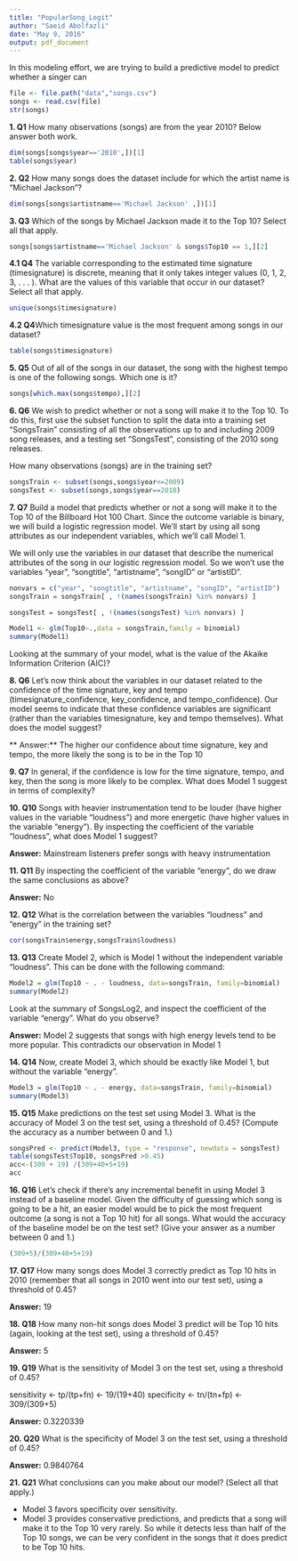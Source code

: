 ```yaml
---
title: "PopularSong_Logit"
author: "Saeid Abolfazli"
date: "May 9, 2016"
output: pdf_document
---
```


In this modeling effort, we are trying to build a predictive model to predict whether a singer can
```r
file <- file.path("data","songs.csv")
songs <- read.csv(file)
str(songs)
```

**1. Q1** How many observations (songs) are from the year 2010?
Below answer both work.
```r
dim(songs[songs$year=='2010',])[1]
table(songs$year)
```


**2. Q2** How many songs does the dataset include for which the artist name is "Michael Jackson"?

```r
dim(songs[songs$artistname=='Michael Jackson' ,])[1]
```

**3. Q3** Which of the songs by Michael Jackson made it to the Top 10? Select all that apply.

```r
songs[songs$artistname=='Michael Jackson' & songs$Top10 == 1,][2]
```

**4.1 Q4** The variable corresponding to the estimated time signature (timesignature) is discrete, meaning that it only takes integer values (0, 1, 2, 3, . . . ). What are the values of this variable that occur in our dataset? Select all that apply.

```r
unique(songs$timesignature)
```


**4.2 Q4**Which timesignature value is the most frequent among songs in our dataset?

```r
table(songs$timesignature)
```


**5. Q5** Out of all of the songs in our dataset, the song with the highest tempo is one of the following songs. Which one is it?
```r
songs[which.max(songs$tempo),][2]
```

**6. Q6** We wish to predict whether or not a song will make it to the Top 10. To do this, first use the subset function to split the data into a training set "SongsTrain" consisting of all the observations up to and including 2009 song releases, and a testing set "SongsTest", consisting of the 2010 song releases.

How many observations (songs) are in the training set?
```r
songsTrain <- subset(songs,songs$year<=2009)
songsTest <- subset(songs,songs$year==2010)
```


**7. Q7** Build a model that predicts whether or not a song will make it to the Top 10 of the Billboard Hot 100 Chart. Since the outcome variable is binary, we will build a logistic regression model. We'll start by using all song attributes as our independent variables, which we'll call Model 1.

We will only use the variables in our dataset that describe the numerical attributes of the song in our logistic regression model. So we won't use the variables "year", "songtitle", "artistname", "songID" or "artistID".


```r
nonvars = c("year", "songtitle", "artistname", "songID", "artistID")
songsTrain = songsTrain[ , !(names(songsTrain) %in% nonvars) ]

songsTest = songsTest[ , !(names(songsTest) %in% nonvars) ]

Model1 <- glm(Top10~.,data = songsTrain,family = binomial)
summary(Model1)
```

Looking at the summary of your model, what is the value of the Akaike Information Criterion (AIC)?


**8. Q6** Let's now think about the variables in our dataset related to the confidence of the time signature, key and tempo (timesignature_confidence, key_confidence, and tempo_confidence). Our model seems to indicate that these confidence variables are significant (rather than the variables timesignature, key and tempo themselves). What does the model suggest?

** Answer:**  The higher our confidence about time signature, key and tempo, the more likely the song is to be in the Top 10

**9. Q7** In general, if the confidence is low for the time signature, tempo, and key, then the song is more likely to be complex. What does Model 1 suggest in terms of complexity?

**10. Q10** Songs with heavier instrumentation tend to be louder (have higher values in the variable "loudness") and more energetic (have higher values in the variable "energy"). By inspecting the coefficient of the variable "loudness", what does Model 1 suggest?

**Answer:** Mainstream listeners prefer songs with heavy instrumentation 

**11. Q11**
By inspecting the coefficient of the variable "energy", do we draw the same conclusions as above?

**Answer:** No

**12. Q12** What is the correlation between the variables "loudness" and "energy" in the training set?

```r
cor(songsTrain$energy,songsTrain$loudness)
```

**13. Q13**
Create Model 2, which is Model 1 without the independent variable "loudness". This can be done with the following command:

```r
Model2 = glm(Top10 ~ . - loudness, data=songsTrain, family=binomial)
summary(Model2)
```

Look at the summary of SongsLog2, and inspect the coefficient of the variable "energy". What do you observe?


**Answer:** Model 2 suggests that songs with high energy levels tend to be more popular. This contradicts our observation in Model 1

**14. Q14**
Now, create Model 3, which should be exactly like Model 1, but without the variable "energy".
```r
Model3 = glm(Top10 ~ . - energy, data=songsTrain, family=binomial)
summary(Model3)
```

**15. Q15**
Make predictions on the test set using Model 3. What is the accuracy of Model 3 on the test set, using a threshold of 0.45? (Compute the accuracy as a number between 0 and 1.)
```r
songsPred <- predict(Model3, type = "response", newdata = songsTest)
table(songsTest$Top10, songsPred >0.45)
acc<-(309 + 19) /(309+40+5+19)
acc
```
**16. Q16**
Let's check if there's any incremental benefit in using Model 3 instead of a baseline model. Given the difficulty of guessing which song is going to be a hit, an easier model would be to pick the most frequent outcome (a song is not a Top 10 hit) for all songs. What would the accuracy of the baseline model be on the test set? (Give your answer as a number between 0 and 1.)

```r
(309+5)/(309+40+5+19)
```
**17. Q17**
How many songs does Model 3 correctly predict as Top 10 hits in 2010 (remember that all songs in 2010 went into our test set), using a threshold of 0.45?

**Answer:** 19

**18. Q18**
How many non-hit songs does Model 3 predict will be Top 10 hits (again, looking at the test set), using a threshold of 0.45?

**Answer:** 5

**19. Q19**
What is the sensitivity of Model 3 on the test set, using a threshold of 0.45?

sensitivity <- tp/(tp+fn) <- 19/(19+40)
specificity <- tn/(tn+fp) <- 309/(309+5)

**Answer:** 0.3220339

**20. Q20**
What is the specificity of Model 3 on the test set, using a threshold of 0.45?

**Answer:** 0.9840764

**21. Q21** What conclusions can you make about our model? (Select all that apply.)

* Model 3 favors specificity over sensitivity.
* Model 3 provides conservative predictions, and predicts that a song will make it to the Top 10 very rarely. So while it detects less than half of the Top 10 songs, we can be very confident in the songs that it does predict to be Top 10 hits.
